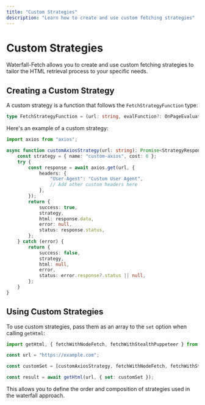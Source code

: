 ```yaml
---
title: "Custom Strategies"
description: "Learn how to create and use custom fetching strategies"
---
```


# Custom Strategies

Waterfall-Fetch allows you to create and use custom fetching strategies to tailor the HTML retrieval process to your specific needs.

## Creating a Custom Strategy

A custom strategy is a function that follows the `FetchStrategyFunction` type:

```typescript
type FetchStrategyFunction = (url: string, evalFunction?: OnPageEvaluationFunction) => Promise<StrategyResponse>;
```

Here's an example of a custom strategy:

```typescript
import axios from "axios";

async function customAxiosStrategy(url: string): Promise<StrategyResponse> {
	const strategy = { name: "custom-axios", cost: 0 };
	try {
		const response = await axios.get(url, {
			headers: {
				"User-Agent": "Custom User Agent",
				// Add other custom headers here
			},
		});
		return {
			success: true,
			strategy,
			html: response.data,
			error: null,
			status: response.status,
		};
	} catch (error) {
		return {
			success: false,
			strategy,
			html: null,
			error,
			status: error.response?.status || null,
		};
	}
}
```

## Using Custom Strategies

To use custom strategies, pass them as an array to the `set` option when calling `getHtml`:

```typescript
import getHtml, { fetchWithNodeFetch, fetchWithStealthPuppeteer } from "waterfall-fetch";

const url = "https://example.com";

const customSet = [customAxiosStrategy, fetchWithNodeFetch, fetchWithStealthPuppeteer];

const result = await getHtml(url, { set: customSet });
```

This allows you to define the order and composition of strategies used in the waterfall approach.
